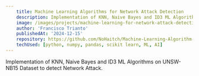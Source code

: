 ```yaml
---
    title: Machine Learning Algorithms for Network Attack Detection
    description: Implementation of KNN, Naive Bayes and ID3 ML Algorithms on UNSW-NB15 Dataset to detect Network Attack.
    image: /images/projects/machine-learning-for-network-attack-detection.png
    author: 'Francisco Trianto'
    publishedAt: '2024-12-15'
    repository: https://github.com/NoHaitch/Machine-Learning-Algorithm-Implementation-on-UNSW-NB15-dataset
    techUsed: [python, numpy, pandas, scikit learn, ML, AI]
---
```


Implementation of KNN, Naive Bayes and ID3 ML Algorithms on UNSW-NB15 Dataset to detect Network Attack.
